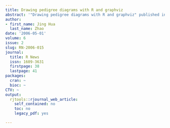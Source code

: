 ```yaml
---
title: Drawing pedigree diagrams with R and graphviz
abstract: '"Drawing pedigree diagrams with R and graphviz" published in R News.'
author:
- first_name: Jing Hua
  last_name: Zhao
date: '2006-05-01'
volume: 6
issue: 2
slug: RN-2006-015
journal:
  title: R News
  issn: 1609-3631
  firstpage: 38
  lastpage: 41
packages:
  cran: ~
  bioc: ~
CTV: ~
output:
  rjtools::rjournal_web_article:
    self_contained: no
    toc: no
    legacy_pdf: yes

---
```

